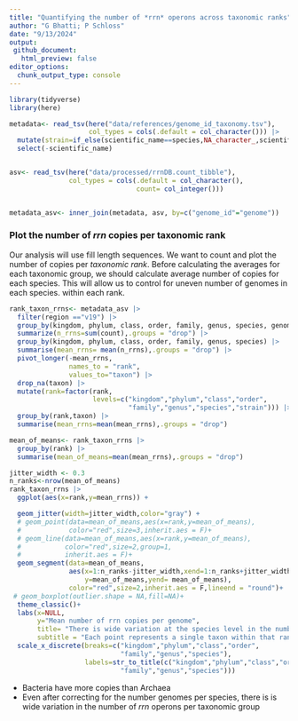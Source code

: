 ```yaml
---
title: "Quantifying the number of *rrn* operons across taxonomic ranks"
author: "G Bhatti; P Schloss"
date: "9/13/2024"
output:
 github_document:
   html_preview: false
editor_options: 
  chunk_output_type: console
---
```


```r
library(tidyverse)
library(here)

metadata<- read_tsv(here("data/references/genome_id_taxonomy.tsv"),
                    col_types = cols(.default = col_character())) |> 
  mutate(strain=if_else(scientific_name==species,NA_character_,scientific_name)) |> 
  select(-scientific_name)


asv<- read_tsv(here("data/processed/rrnDB.count_tibble"),
               col_types = cols(.default = col_character(),
                                count= col_integer()))


metadata_asv<- inner_join(metadata, asv, by=c("genome_id"="genome"))
```

### Plot the number of *rrn* copies per taxonomic rank

Our analysis will use fill length sequences. We want to count and plot the number
of copies per *taxonomic rank*. Before calculating the averages for each taxonomic 
group, we should calculate average number of copies for each species. This will 
allow us to control for uneven number of genomes in each species.
within each rank.

```r
rank_taxon_rrns<- metadata_asv |> 
  filter(region =="v19") |> 
  group_by(kingdom, phylum, class, order, family, genus, species, genome_id) |> 
  summarize(n_rrns=sum(count),.groups = "drop") |> 
  group_by(kingdom, phylum, class, order, family, genus, species) |> 
  summarise(mean_rrns= mean(n_rrns),.groups = "drop") |> 
  pivot_longer(-mean_rrns,
               names_to = "rank",
               values_to="taxon") |> 
  drop_na(taxon) |> 
  mutate(rank=factor(rank,
                     levels=c("kingdom","phylum","class","order",
                              "family","genus","species","strain"))) |> 
  group_by(rank,taxon) |> 
  summarise(mean_rrns=mean(mean_rrns),.groups = "drop")

mean_of_means<- rank_taxon_rrns |> 
  group_by(rank) |> 
  summarise(mean_of_means=mean(mean_rrns),.groups = "drop")
```



```r
jitter_width <- 0.3
n_ranks<-nrow(mean_of_means)
rank_taxon_rrns |> 
  ggplot(aes(x=rank,y=mean_rrns)) +   

  geom_jitter(width=jitter_width,color="gray") +
  # geom_point(data=mean_of_means,aes(x=rank,y=mean_of_means),
  #            color="red",size=3,inherit.aes = F)+
  # geom_line(data=mean_of_means,aes(x=rank,y=mean_of_means),
  #           color="red",size=2,group=1,
  #           inherit.aes = F)+
  geom_segment(data=mean_of_means,
               aes(x=1:n_ranks-jitter_width,xend=1:n_ranks+jitter_width,
                   y=mean_of_means,yend= mean_of_means),
               color="red",size=2,inherit.aes = F,lineend = "round")+
 # geom_boxplot(outlier.shape = NA,fill=NA)+
  theme_classic()+
  labs(x=NULL,
       y="Mean number of rrn copies per genome",
       title= "There is wide variation at the species level in the number of rrn copies",
       subtitle = "Each point represents a single taxon within that rank, numbers based\non average species copy number")+
  scale_x_discrete(breaks=c("kingdom","phylum","class","order",
                            "family","genus","species"),
                   labels=str_to_title(c("kingdom","phylum","class","order",
                            "family","genus","species")))
```


* Bacteria have more copies than Archaea
* Even after correcting for the number genomes per species, there is is wide variation in the number of *rrn* operons per taxonomic group
